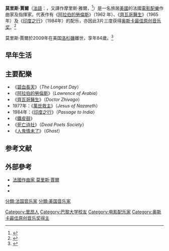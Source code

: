 {{noteTA
|G1=Movie}}
{{Infobox musical artist<!-- See Wikipedia:WikiProject Musicians -->
| name = 莫里斯·賈爾<br>Maurice Jarre
| image = 
| caption = 
| birth_date = {{Birth date|1924|09|13|df=yes}}
| birth_place = 法國[[里昂|里昂]]
| death_date = {{Death date and age|2009|03|28|1924|09|13|df=yes}}
| death_place = 美國[[加州|加州]][[洛杉磯|洛杉磯]]
| occupation = 作曲家, 指揮家
| yearsactive = 1958–2001年
| website = 
| background = non_performing_personnel
}}'''莫里斯·賈爾'''（[[法语|法語]]︰{{lang|en|Maurice Jarre}}，又譯作摩里斯·雅爾，{{bd|1924年|9月13日|2009年|3月28日|catIdx=Jarre}}<ref name="LATObit2">{{cite news|title=Maurice Jarre dies at 84; composer for 'Lawrence of Arabia'|first=Dennis|last=McLellan|date=March 31, 2009|access-date=March 31, 2009|work=[[Los_Angeles_Times|Los Angeles Times]]|url=http://www.latimes.com/news/obituaries/la-me-maurice-jarre31-2009mar31,0,4263401.story}}</ref>）是一名旅居[[美國|美國]]的法國[[電影配樂|電影配樂]]作曲家及指揮家。代表作有《[[阿拉伯的勞倫斯_(電影)|阿拉伯的勞倫斯]]》（1962 年）、《[[齊瓦哥醫生_(電影)|齊瓦哥醫生]]》（1965 年）及《[[印度之行|印度之行]]》（1984年）的配乐，亦因此3片三度获得[[奥斯卡最佳原创音乐奖|奥斯卡最佳原创音乐奖]]。<ref>{{Cite web|url=http://www.imdb.com/name/nm0003574/awards|title=Maurice Jarre|accessdate=2018-05-28|work=IMDb}}</ref>

莫里斯·賈爾於2009年在美国[[洛杉磯|洛杉磯]]離世，享年84歲。<ref>{{Cite web|url=http://www.theguardian.com/film/2009/mar/30/maurice-jarre-dies|title=Oscar-winning composer Maurice Jarre dies, aged 84|accessdate=2018-05-28|date=2009-03-30|last=Child|first=Ben|work=the Guardian|language=en}}</ref>

== 早年生活 ==

==主要配樂==
*《[[碧血長天_(1962年電影)|碧血長天]]》（''The Longest Day''）
* 《[[阿拉伯的勞倫斯_(電影)|阿拉伯的勞倫斯]]》（''Lawrence of Arabia''）
* 《[[齊瓦哥醫生_(電影)|齊瓦哥醫生]]》（''Doctor Zhivago''）
* 1977年：《[[萬世救主|萬世救主]]》（''Jesus of Nazareth''）
* 1984年：《[[印度之行|印度之行]]》（''Passage to India''）
*《[[鐵皮鼓|鐵皮鼓]]》
*《[[死亡诗社|死亡诗社]]》（''Dead Poets Society''）
*《[[人鬼情未了|人鬼情未了]]》（''Ghost''）

==参考文献==
{{reflist}}

==外部參考==
* [http://www.chinanews.com.cn/yl/zyxw/news/2009/03-31/1625160.shtml 法國作曲家 莫里斯·賈爾]
* {{IMDb name|3574}}
* {{douban people|1050191}}

{{奥斯卡最佳原创音乐奖}}
{{金球奖最佳原创配乐奖}}
{{榮譽凱薩獎}}
{{Authority control}}
{{DEFAULTSORT: Jarre, Maurice}}
[[Category:里昂人|Category:里昂人]]
[[Category:巴黎大学校友|Category:巴黎大学校友]]
[[分類:法国音乐家|分類:法国音乐家]]
[[分類:美国音乐家|分類:美国音乐家]]
[[Category:电影配乐家|Category:电影配乐家]]
[[Category:奥斯卡最佳原创音乐奖得主|Category:奥斯卡最佳原创音乐奖得主]]